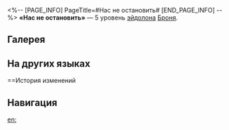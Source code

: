 <%-- [PAGE_INFO]
PageTitle=#Нас не остановить#
[END_PAGE_INFO] --%>
{{Эйдолон Инфобокс
|Название         = Нас не остановить
|Изображение      = Эйдолон Нас не остановить.png
|Персонаж         = Броня
|Уровень          = 5
|Длительность     = 
|Описание         = Уровень навыка повышается на 2, максимальный уровень - 15. Уровень базовой атаки повышается на 1, максимальный уровень - 10.
|Свойство1        = 
|Масштабирование1 = 
}}
'''«Нас не остановить»''' — 5 уровень [[эйдолон]]а [[Броня]].

==Галерея==
{{Галерея|position=left|captionalign=center
|Персонаж Броня Эйдолон 5.png|Осколок Эйдолона
}}

==На других языках==
{{На других языках
|en   = Unstoppable
|zhs  = 所向克捷
|zht  = 所向克捷
|ja   = {{Rubi|向|む}}かう{{Rubi|所敵|ところてき}}なし
|ko   = 승승장구
|es   = Imparable
|fr   = Inarrêtable
|ru   = Нас не остановить
|th   = Unstoppable
|vi   = Đánh Đâu Thắng Đó
|de   = Unaufhaltsam
|id   = Unstoppable
|pt   = Incontrolável
}}

==История изменений
{{История изменений|3.5}}

==Навигация==
{{Навык Навбокс|Броня}}

[[en:]]